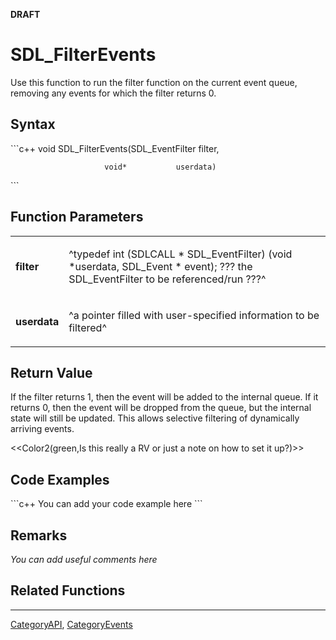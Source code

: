 <!-- pragma section-numbers off -->
<!-- pragma disable-camelcase -->
'''DRAFT'''

= SDL_FilterEvents =
Use this function to run the filter function on the current event queue, removing any events for which the filter returns 0.


== Syntax ==
```c++
void SDL_FilterEvents(SDL_EventFilter filter,
                      void*           userdata)
```

== Function Parameters ==
{|
|'''filter'''
|^typedef int (SDLCALL * SDL_EventFilter) (void *userdata, SDL_Event * event); ???  the SDL_EventFilter to be referenced/run ???^
|-
|'''userdata'''
|^a pointer filled with user-specified information to be filtered^
|}

== Return Value ==
If the filter returns 1, then the event will be added to the internal queue. If it returns 0, then the event will be dropped from the queue, but the internal state will still be updated. This allows selective filtering of dynamically arriving events. 

<<Color2(green,Is this really a RV or just a note on how to set it up?)>>

== Code Examples ==
```c++
You can add your code example here
```

== Remarks ==
''You can add useful comments here''

== Related Functions ==

----
[[CategoryAPI]], [[CategoryEvents]]
